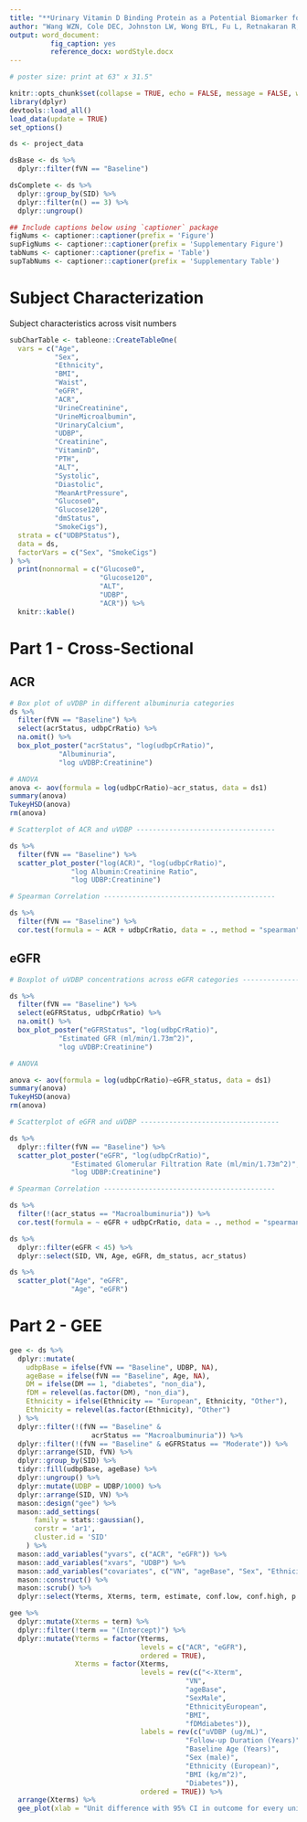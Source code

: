 ```yaml
---
title: "**Urinary Vitamin D Binding Protein as a Potential Biomarker for Nephropathy in Patients at risk for Type 2 Diabetes**: The Prospective Metabolism and Islet Cell Evaluation (PROMISE) cohort study."
author: "Wang WZN, Cole DEC, Johnston LW, Wong BYL, Fu L, Retnakaran R, Harris SB, Zinman B, Hanley AJ"
output: word_document:
          fig_caption: yes
          reference_docx: wordStyle.docx
---
```


```r

# poster size: print at 63" x 31.5"

knitr::opts_chunk$set(collapse = TRUE, echo = FALSE, message = FALSE, warning = FALSE)
library(dplyr)
devtools::load_all()
load_data(update = TRUE)
set_options()
```

```r
ds <- project_data

dsBase <- ds %>% 
  dplyr::filter(fVN == "Baseline")

dsComplete <- ds %>% 
  dplyr::group_by(SID) %>%
  dplyr::filter(n() == 3) %>%
  dplyr::ungroup()
```

```r
## Include captions below using `captioner` package
figNums <- captioner::captioner(prefix = 'Figure')
supFigNums <- captioner::captioner(prefix = 'Supplementary Figure')
tabNums <- captioner::captioner(prefix = 'Table')
supTabNums <- captioner::captioner(prefix = 'Supplementary Table')
```


Subject Characterization
========================

Subject characteristics across visit numbers
```r

subCharTable <- tableone::CreateTableOne(
  vars = c("Age",
           "Sex",
           "Ethnicity",
           "BMI",
           "Waist",
           "eGFR",
           "ACR",
           "UrineCreatinine",
           "UrineMicroalbumin",
           "UrinaryCalcium",
           "UDBP",
           "Creatinine",
           "VitaminD",
           "PTH",
           "ALT",
           "Systolic",
           "Diastolic",
           "MeanArtPressure",
           "Glucose0",
           "Glucose120",
           "dmStatus",
           "SmokeCigs"),
  strata = c("UDBPStatus"),
  data = ds,
  factorVars = c("Sex", "SmokeCigs")
) %>% 
  print(nonnormal = c("Glucose0",
                      "Glucose120",
                      "ALT",
                      "UDBP",
                      "ACR")) %>% 
  knitr::kable()
```


Part 1 - Cross-Sectional
========================

## ACR

```r

# Box plot of uVDBP in different albuminuria categories
ds %>% 
  filter(fVN == "Baseline") %>% 
  select(acrStatus, udbpCrRatio) %>%
  na.omit() %>%
  box_plot_poster("acrStatus", "log(udbpCrRatio)", 
            "Albuminuria",
            "log uVDBP:Creatinine")

# ANOVA
anova <- aov(formula = log(udbpCrRatio)~acr_status, data = ds1)
summary(anova)
TukeyHSD(anova)
rm(anova)
```

```r

# Scatterplot of ACR and uVDBP ----------------------------------

ds %>% 
  filter(fVN == "Baseline") %>% 
  scatter_plot_poster("log(ACR)", "log(udbpCrRatio)",
               "log Albumin:Creatinine Ratio",
               "log UDBP:Creatinine")

# Spearman Correlation ------------------------------------------

ds %>% 
  filter(fVN == "Baseline") %>% 
  cor.test(formula = ~ ACR + udbpCrRatio, data = ., method = "spearman")
```


## eGFR

```r

# Boxplot of uVDBP concentrations across eGFR categories --------------

ds %>% 
  filter(fVN == "Baseline") %>% 
  select(eGFRStatus, udbpCrRatio) %>% 
  na.omit() %>% 
  box_plot_poster("eGFRStatus", "log(udbpCrRatio)", 
            "Estimated GFR (ml/min/1.73m^2)",
            "log uVDBP:Creatinine")

# ANOVA

anova <- aov(formula = log(udbpCrRatio)~eGFR_status, data = ds1)
summary(anova)
TukeyHSD(anova)
rm(anova)
```

```r

# Scatterplot of eGFR and uVDBP ----------------------------------

ds %>% 
  dplyr::filter(fVN == "Baseline") %>% 
  scatter_plot_poster("eGFR", "log(udbpCrRatio)",
               "Estimated Glomerular Filtration Rate (ml/min/1.73m^2)",
               "log UDBP:Creatinine")

# Spearman Correlation ------------------------------------------

ds %>% 
  filter(!(acr_status == "Macroalbuminuria")) %>% 
  cor.test(formula = ~ eGFR + udbpCrRatio, data = ., method = "spearman")
```

```r

ds %>% 
  dplyr::filter(eGFR < 45) %>% 
  dplyr::select(SID, VN, Age, eGFR, dm_status, acr_status)

ds %>% 
  scatter_plot("Age", "eGFR",
               "Age", "eGFR")
```


Part 2 - GEE
============


```r

gee <- ds %>%
  dplyr::mutate(
    udbpBase = ifelse(fVN == "Baseline", UDBP, NA),
    ageBase = ifelse(fVN == "Baseline", Age, NA),
    DM = ifelse(DM == 1, "diabetes", "non_dia"),
    fDM = relevel(as.factor(DM), "non_dia"),
    Ethnicity = ifelse(Ethnicity == "European", Ethnicity, "Other"),
    Ethnicity = relevel(as.factor(Ethnicity), "Other")
  ) %>% 
  dplyr::filter(!(fVN == "Baseline" &
                    acrStatus == "Macroalbuminuria")) %>%
  dplyr::filter(!(fVN == "Baseline" & eGFRStatus == "Moderate")) %>%
  dplyr::arrange(SID, fVN) %>%
  dplyr::group_by(SID) %>%
  tidyr::fill(udbpBase, ageBase) %>%
  dplyr::ungroup() %>%
  dplyr::mutate(UDBP = UDBP/1000) %>%
  dplyr::arrange(SID, VN) %>%
  mason::design("gee") %>% 
  mason::add_settings(
      family = stats::gaussian(),
      corstr = 'ar1',
      cluster.id = 'SID'
    ) %>%
  mason::add_variables("yvars", c("ACR", "eGFR")) %>% 
  mason::add_variables("xvars", "UDBP") %>% 
  mason::add_variables("covariates", c("VN", "ageBase", "Sex", "Ethnicity", "BMI", "fDM")) %>% 
  mason::construct() %>%
  mason::scrub() %>% 
  dplyr::select(Yterms, Xterms, term, estimate, conf.low, conf.high, p.value)
```

```r

gee %>% 
  dplyr::mutate(Xterms = term) %>% 
  dplyr::filter(!term == "(Intercept)") %>% 
  dplyr::mutate(Yterms = factor(Yterms, 
                                levels = c("ACR", "eGFR"),
                                ordered = TRUE),
                Xterms = factor(Xterms,
                                levels = rev(c("<-Xterm",
                                           "VN",
                                           "ageBase",
                                           "SexMale",
                                           "EthnicityEuropean",
                                           "BMI",
                                           "fDMdiabetes")),
                                labels = rev(c("uVDBP (ug/mL)",
                                           "Follow-up Duration (Years)",
                                           "Baseline Age (Years)",
                                           "Sex (male)",
                                           "Ethnicity (European)",
                                           "BMI (kg/m^2)",
                                           "Diabetes")),
                                ordered = TRUE)) %>% 
  arrange(Xterms) %>% 
  gee_plot(xlab = "Unit difference with 95% CI in outcome for every unit increase in uVDBP and covariates")
```
